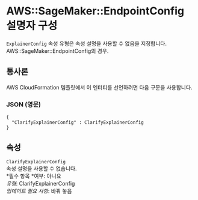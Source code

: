 # AWS::SageMaker::EndpointConfig 설명자 구성

`ExplainerConfig` 속성 유형은 속성 설명을 사용할 수 없음을 지정합니다. AWS::SageMaker::EndpointConfig의 경우.

## 통사론

AWS CloudFormation 템플릿에서 이 엔터티를 선언하려면 다음 구문을 사용합니다.

### JSON (영문)

```
{
  "ClarifyExplainerConfig" : ClarifyExplainerConfig
}
```

## 속성

`ClarifyExplainerConfig`  
속성 설명을 사용할 수 없습니다.  
*필수 항목 *여부: 아니요  
_유형_: ClarifyExplainerConfig  
_업데이트 필요 사항_: 바꿔 놓음
